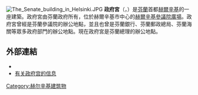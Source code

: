 [[File:The_Senate_building_in_Helsinki.JPG|thumb]]
'''政府宮'''（{{lang-fi|Valtioneuvoston linna}}，{{lang-sv|Statsrådsborgen}}）是[[芬蘭|芬蘭]]首都[[赫爾辛基|赫爾辛基]]的一座建築。政府宮由芬蘭政府所有，位於赫爾辛基市中心的[[赫爾辛基參議院廣場|赫爾辛基參議院廣場]]。政府宮曾經是芬蘭參議院的辦公地點，並且也曾是芬蘭銀行、芬蘭郵政總局、芬蘭海關等眾多政府部門的辦公地點。現在政府宮是芬蘭總理的辦公地點。

== 外部連結 ==
*{{commonscatinline}}
* [http://valtioneuvosto.fi/en/government/premises/government-palace 有关政府宫的信息] {{Wayback|url=http://valtioneuvosto.fi/en/government/premises/government-palace |date=20180101025851 }} {{en}}

{{coord|display=title}}
{{normdaten}}
[[Category:赫尔辛基建筑物|Category:赫尔辛基建筑物]]